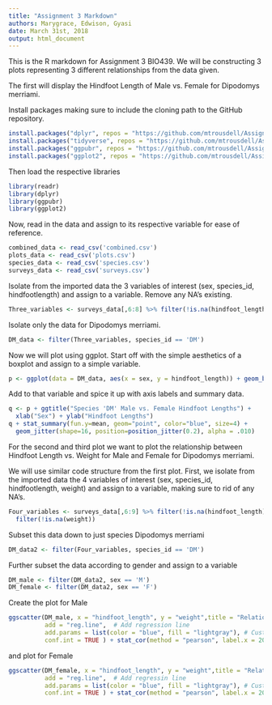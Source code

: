 ```yaml
---
title: "Assignment 3 Markdown"
authors: Marygrace, Edwison, Gyasi
date: March 31st, 2018
output: html_document
---
```


This is the R markdown for Assignment 3 BIO439.
We will be constructing 3 plots representing 3 different relationships from the data given.



The first will display the Hindfoot Length of Male vs. Female for Dipodomys merriami.



Install packages making sure to include the cloning path to the GitHub repository.
```r
install.packages("dplyr", repos = "https://github.com/mtrousdell/Assignment3_BIO439.git")
install.packages("tidyverse", repos = "https://github.com/mtrousdell/Assignment3_BIO439.git")
install.packages("ggpubr", repos = "https://github.com/mtrousdell/Assignment3_BIO439.git")
install.packages("ggplot2", repos = "https://github.com/mtrousdell/Assignment3_BIO439.git")
```




Then load the respective libraries
```r
library(readr)
library(dplyr)
library(ggpubr)
library(ggplot2)
```




Now, read in the data and assign to its respective variable for ease of reference.
```r
combined_data <- read_csv('combined.csv')
plots_data <- read_csv('plots.csv')
species_data <- read_csv('species.csv')
surveys_data <- read_csv('surveys.csv')
```




Isolate from the imported data the 3 variables of interest (sex, species_id, hindfootlength) and assign to a variable. Remove any NA's existing.
```r
Three_variables <- surveys_data[,6:8] %>% filter(!is.na(hindfoot_length)) %>% filter(!is.na(sex)) 
```




Isolate only the data for Dipodomys merriami.
```r
DM_data <- filter(Three_variables, species_id == 'DM')
```




Now we will plot using ggplot.
Start off with the simple aesthetics of a boxplot and assign to a simple variable.
```r
p <- ggplot(data = DM_data, aes(x = sex, y = hindfoot_length)) + geom_boxplot()
```




Add to that variable and spice it up with axis labels and summary data.
```r
q <- p + ggtitle("Species 'DM' Male vs. Female Hindfoot Lengths") +
  xlab("Sex") + ylab("Hindfoot Lengths")
q + stat_summary(fun.y=mean, geom="point", color="blue", size=4) + 
  geom_jitter(shape=16, position=position_jitter(0.2), alpha = .010)

```





For the second and third plot we want to plot the relationship between Hindfoot Length vs. Weight for Male and Female for Dipodomys merriami.




We will use similar code structure from the first plot. First, we isolate from the imported data the 4 variables of interest (sex, species_id, hindfootlength, weight) and assign to a variable, making sure to rid of any NA's.
```r
Four_variables <- surveys_data[,6:9] %>% filter(!is.na(hindfoot_length)) %>% filter(!is.na(sex)) %>%
  filter(!is.na(weight))
```




Subset this data down to just species Dipodomys merriami
```r
DM_data2 <- filter(Four_variables, species_id == 'DM')
```




Further subset the data according to gender and assign to a variable
```r
DM_male <- filter(DM_data2, sex == 'M')
DM_female <- filter(DM_data2, sex == 'F')
```




Create the plot for Male
```r
ggscatter(DM_male, x = "hindfoot_length", y = "weight",title = "Relationship between weight and hindfoot_length of Male DM", xlab = "Hindfoot_length(mm)", ylab = "weight(gm)",
          add = "reg.line",  # Add regression line
          add.params = list(color = "blue", fill = "lightgray"), # Customize reg. line
          conf.int = TRUE ) + stat_cor(method = "pearson", label.x = 20, label.y = 200)
```




and plot for Female
```r
ggscatter(DM_female, x = "hindfoot_length", y = "weight",title = "Relationship between weight and hindfoot_length of Male DM", xlab = "Hindfoot_length(mm)", ylab = "weight(gm)",
          add = "reg.line",  # Add regressin line
          add.params = list(color = "blue", fill = "lightgray"), # Customize reg. line
          conf.int = TRUE ) + stat_cor(method = "pearson", label.x = 20, label.y = 200)
```





















